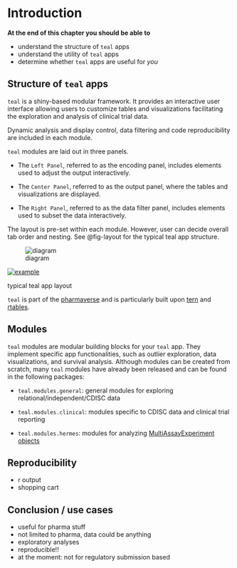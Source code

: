 # Introduction

<!--# about teal -->

**At the end of this chapter you should be able to**

-   understand the structure of `teal` apps
-   understand the utility of `teal` apps
-   determine whether `teal` apps are useful for *you*

## Structure of `teal` apps

`teal` is a shiny-based modular framework. It provides an interactive user interface allowing users to customize tables and visualizations facilitating the exploration and analysis of clinical trial data.

Dynamic analysis and display control, data filtering and code reproducibility are included in each module.

`teal` modules are laid out in three panels.

-   The `Left Panel`, referred to as the encoding panel, includes elements used to adjust the output interactively.

-   The `Center Panel`, referred to as the output panel, where the tables and visualizations are displayed.

-   The `Right Panel`, referred to as the data filter panel, includes elements used to subset the data interactively.

The layout is pre-set within each module. However, user can decide overall tab order and nesting. See @fig-layout for the typical teal app structure.

::: {#fig-layout layout-ncol="1"}
![diagram](figures_images/teal_panel_layout.png){#fig-diagram fig-alt="Structure of a typical teal app"}

[![example](figures_images/teal_panel_example.png){#fig-example fig-alt="Screenshot of an example teal app"}](genentech.shinyapps.io/teal_safety/)

typical teal app layout
:::

`teal` is part of the [pharmaverse](https://pharmaverse.org/) and is particularly built upon [tern](https://insightsengineering.github.io/tern/main/) and [rtables](https://roche.github.io/rtables/main/).

## Modules

`teal` modules are modular building blocks for your `teal` app. They implement specific app functionalities, such as outlier exploration, data visualizations, and survival analysis. Although modules can be created from scratch, many `teal` modules have already been released and can be found in the following packages:

-   `teal.modules.general`: general modules for exploring relational/independent/CDISC data

-   `teal.modules.clinical`: modules specific to CDISC data and clinical trial reporting

-   `teal.modules.hermes`: modules for analyzing [MultiAssayExperiment objects](https://bioconductor.org/packages/release/bioc/html/MultiAssayExperiment.html)

## Reproducibility

-   r output
-   shopping cart

## Conclusion / use cases

<!--# This chapter could use some input from others -->

-   useful for pharma stuff
-   not limited to pharma, data could be anything
-   exploratory analyses
-   reproducible!!
-   at the moment: not for regulatory submission based
